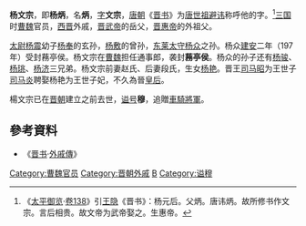 '''杨文宗'''，即'''杨炳'''，名'''炳'''，[[表字|字]]'''文宗'''，[[唐朝|唐朝]]《[[晋书|晋书]]》为[[唐世祖|唐世祖]][[避讳|避讳]]称呼他的字。<ref>《[[太平御览|太平御览]]·[[s:太平御覽/0138|卷138]]》引[[王隐|王隐]]《晋书》：杨元后。父炳。唐讳炳。故所修书作文宗。言后相贵。故文帝为武帝娶之。生惠帝。</ref>[[三国|三国]]时[[曹魏|曹魏]]官员，[[西晋|西晋]]外戚，[[晋武帝|晋武帝]]的岳父，[[晋惠帝|晋惠帝]]的外祖父。

[[太尉|太尉]][[杨震|杨震]]幼子[[杨奉|杨奉]]的玄孙，[[杨敷|杨敷]]的曾孙，[[东莱|东莱]][[太守|太守]][[杨众|杨众]]之孙。杨众[[建安_(东汉)|建安]]二年（197年）受封蓩亭侯。杨文宗在[[曹魏|曹魏]]担任通事郎，袭封'''蓩亭侯'''。杨众的孙子还有[[杨骏|杨骏]]、[[杨珧|杨珧]]、[[杨济|杨济]]三兄弟。杨文宗前妻赵氏、后妻段氏，生女[[杨艳|杨艳]]。晋王[[司马昭|司马昭]]为王世子[[司马炎|司马炎]]聘娶杨艳为王世子妃，不久為晉[[皇后|皇后]]。

楊文宗已在[[晋朝|晋朝]]建立之前去世，[[谥号|谥号]]'''穆'''，追贈[[車騎將軍|車騎將軍]]。

== 參考資料 ==
* 《[[晋书|晋书]]·[[s:晉書/卷093#楊文宗|外戚傳]]》

{{DEFAULTSORT:Y}}
[[Category:曹魏官员|Category:曹魏官员]]
[[Category:晋朝外戚|Category:晋朝外戚]]
[[Category:弘农杨氏|B]]
[[Category:谥穆|Category:谥穆]]